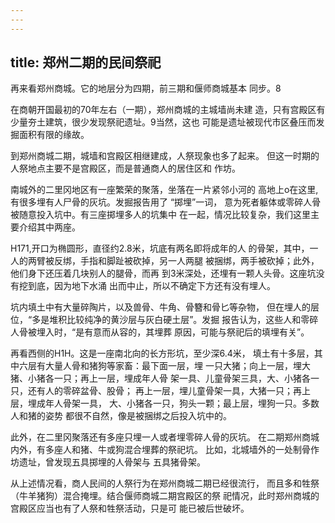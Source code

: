 ```yaml
---
---
---
```

title: 郑州二期的民间祭祀
---



再来看郑州商城。它的地层分为四期，前三期和偃师商城基本 同步。8

在商朝开国最初的70年左右（一期），郑州商城的主城墙尚未建 造，只有宫殿区有少量夯土建筑，很少发现祭祀遗址。9当然，这也 可能是遗址被现代市区叠压而发掘面积有限的缘故。

到郑州商城二期，城墙和宫殿区相继建成，人祭现象也多了起来。 但这一时期的人祭地点主要不是宫殿区，而是普通商人的居住区和 作坊。

南城外的二里冈地区有一座繁荣的聚落，坐落在一片紧邻小河的 高地上o在这里,有很多埋有人尸骨的灰坑。发掘报告用了 “掷埋”一词， 意为死者躯体或零碎人骨被随意投入坑中。有三座掷埋多人的坑集中 在一起，情况比较复杂，我们这里主要介绍其中两座。

H171,开口为椭圆形，直径约2.8米，坑底有两名即将成年的人 的骨架，其中，一人的两臂被反绑，手指和脚趾被砍掉，另一人两腿 被捆绑，两手被砍掉；此外，他们身下还压着几块别人的腿骨，而再 到3米深处，还埋有一颗人头骨。这座坑没有挖到底，因为地下水涌 出而中止，所以不确定下方还有没有埋人。

坑内填土中有大量碎陶片，以及兽骨、牛角、骨簪和骨匕等杂物， 但在埋人的层位，“多是堆积比较纯净的黄沙层与灰白硬土层”。发掘 报告认为，这些人和零碎人骨被埋入时，“是有意而从容的，其埋葬 原因，可能与祭祀后的填埋有关”。

再看西侧的H1H。这是一座南北向的长方形坑，至少深6.4米， 填土有十多层，其中六层有大量人骨和猪狗等家畜：最下面一层，埋 一只大猪；向上一层，埋大猪、小猪各一只；再上一层，埋成年人骨 架一具、儿童骨架三具，大、小猪各一只，还有人的零碎盆骨、股骨； 再上一层，埋儿童骨架一具，大猪一只；再上层，埋成年人骨架一具， 大、小猪各一只，狗头一颗；最上层，埋狗一只。多数人和猪的姿势 都很不自然，像是被捆绑之后投入坑中的。

此外，在二里冈聚落还有多座只埋一人或者埋零碎人骨的灰坑。 在二期郑州商城内外，有多座人和猪、牛或狗混合埋葬的祭祀坑。 比如，北城墙外的一处制骨作坊遗址，曾发现五具掷埋的人骨架与 五具猪骨架。

从上述情况看，商人民间的人祭行为在郑州商城二期已经很流行， 而且多和牲祭（牛羊猪狗）混合掩埋。结合偃师商城二期宫殿区的祭 祀情况，此时郑州商城的宫殿区应当也有了人祭和牲祭活动，只是可 能已被后世破坏。